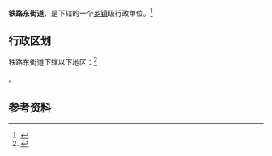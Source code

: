 {{中国乡级行政区|14/10/02/007/000}}

'''铁路东街道'''，是{{PRC admin/fullname|14/10/02/007/000|3}}下辖的一个[[乡镇|乡镇]]级行政单位。<ref>{{PRC admin/ref sgc|{{PRC admin/parent|14/10/02/007/000}}}}</ref>

== 行政区划 ==

铁路东街道下辖以下地区：<ref>{{PRC admin/ref sgc|14/10/02/007/000}}</ref>

{{PRC admin/children|14/10/02/007/000}}。

== 参考资料 ==

{{reflist}}

{{行政区划小作品}}
{{PRC admin/navcat|14/10/02/007/000}}